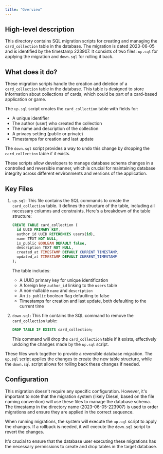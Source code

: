 ```yaml
---
title: "Overview"
---
```


## High-level description
This directory contains SQL migration scripts for creating and managing the `card_collection` table in the database. The migration is dated 2023-06-05 and is identified by the timestamp 223907. It consists of two files: `up.sql` for applying the migration and `down.sql` for rolling it back.

## What does it do?
These migration scripts handle the creation and deletion of a `card_collection` table in the database. This table is designed to store information about collections of cards, which could be part of a card-based application or game. 

The `up.sql` script creates the `card_collection` table with fields for:
- A unique identifier
- The author (user) who created the collection
- The name and description of the collection
- A privacy setting (public or private)
- Timestamps for creation and last update

The `down.sql` script provides a way to undo this change by dropping the `card_collection` table if it exists.

These scripts allow developers to manage database schema changes in a controlled and reversible manner, which is crucial for maintaining database integrity across different environments and versions of the application.

## Key Files

1. `up.sql`:
   This file contains the SQL commands to create the `card_collection` table. It defines the structure of the table, including all necessary columns and constraints. Here's a breakdown of the table structure:

   ```sql
   CREATE TABLE card_collection (
     id UUID PRIMARY KEY,
     author_id UUID REFERENCES users(id),
     name TEXT NOT NULL,
     is_public BOOLEAN DEFAULT false,
     description TEXT NOT NULL,
     created_at TIMESTAMP DEFAULT CURRENT_TIMESTAMP,
     updated_at TIMESTAMP DEFAULT CURRENT_TIMESTAMP
   );
   ```

   The table includes:
   - A UUID primary key for unique identification
   - A foreign key `author_id` linking to the `users` table
   - A non-nullable `name` and `description`
   - An `is_public` boolean flag defaulting to false
   - Timestamps for creation and last update, both defaulting to the current time

2. `down.sql`:
   This file contains the SQL command to remove the `card_collection` table:

   ```sql
   DROP TABLE IF EXISTS card_collection;
   ```

   This command will drop the `card_collection` table if it exists, effectively undoing the changes made by the `up.sql` script.

These files work together to provide a reversible database migration. The `up.sql` script applies the changes to create the new table structure, while the `down.sql` script allows for rolling back these changes if needed.

## Configuration
This migration doesn't require any specific configuration. However, it's important to note that the migration system (likely Diesel, based on the file naming convention) will use these files to manage the database schema. The timestamp in the directory name (2023-06-05-223907) is used to order migrations and ensure they are applied in the correct sequence.

When running migrations, the system will execute the `up.sql` script to apply the changes. If a rollback is needed, it will execute the `down.sql` script to revert the changes.

It's crucial to ensure that the database user executing these migrations has the necessary permissions to create and drop tables in the target database.
